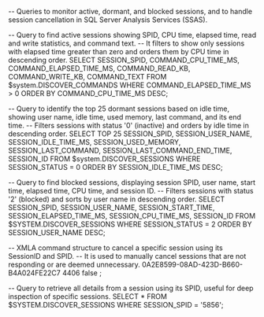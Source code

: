 -- Queries to monitor active, dormant, and blocked sessions, and to handle session cancellation in SQL Server Analysis Services (SSAS).

-- Query to find active sessions showing SPID, CPU time, elapsed time, read and write statistics, and command text.
-- It filters to show only sessions with elapsed time greater than zero and orders them by CPU time in descending order.
SELECT 
    SESSION_SPID, 
    COMMAND_CPU_TIME_MS, 
    COMMAND_ELAPSED_TIME_MS, 
    COMMAND_READ_KB, 
    COMMAND_WRITE_KB, 
    COMMAND_TEXT 
FROM $system.DISCOVER_COMMANDS 
WHERE COMMAND_ELAPSED_TIME_MS > 0 
ORDER BY COMMAND_CPU_TIME_MS DESC;

-- Query to identify the top 25 dormant sessions based on idle time, showing user name, idle time, used memory, last command, and its end time.
-- Filters sessions with status '0' (inactive) and orders by idle time in descending order.
SELECT TOP 25 
    SESSION_SPID, 
    SESSION_USER_NAME,
    SESSION_IDLE_TIME_MS, 
    SESSION_USED_MEMORY, 
    SESSION_LAST_COMMAND, 
    SESSION_LAST_COMMAND_END_TIME, 
    SESSION_ID 
FROM $system.DISCOVER_SESSIONS 
WHERE SESSION_STATUS = 0 
ORDER BY SESSION_IDLE_TIME_MS DESC;

-- Query to find blocked sessions, displaying session SPID, user name, start time, elapsed time, CPU time, and session ID.
-- Filters sessions with status '2' (blocked) and sorts by user name in descending order.
SELECT 
    SESSION_SPID,
    SESSION_USER_NAME,
    SESSION_START_TIME, 
    SESSION_ELAPSED_TIME_MS, 
    SESSION_CPU_TIME_MS,
    SESSION_ID 
FROM $SYSTEM.DISCOVER_SESSIONS 
WHERE SESSION_STATUS = 2 
ORDER BY SESSION_USER_NAME DESC;

-- XMLA command structure to cancel a specific session using its SessionID and SPID.
-- It is used to manually cancel sessions that are not responding or are deemed unnecessary.
<Cancel xmlns="http://schemas.microsoft.com/analysisservices/2003/engine">
    <SessionID>0A2E8599-08AD-423D-B660-B4A024FE22C7</SessionID>
    <SPID>4406</SPID>
    <CancelAssociated>false</CancelAssociated>
</Cancel>;

-- Query to retrieve all details from a session using its SPID, useful for deep inspection of specific sessions.
SELECT * 
FROM $SYSTEM.DISCOVER_SESSIONS
WHERE SESSION_SPID = '5856';
